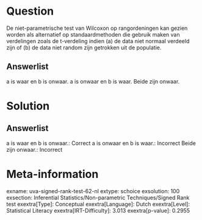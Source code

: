 Question
========

De niet-parametrische test van Wilcoxon op rangordeningen kan gezien
worden als alternatief op standaardmethoden die gebruik maken van
verdelingen zoals de t-verdeling indien (a) de data niet normaal
verdeeld zijn of (b) de data niet random zijn getrokken uit de
populatie.

Answerlist
----------

a is waar en b is onwaar.
a is onwaar en b is waar.
Beide zijn onwaar.

Solution
========

Answerlist
----------

a is waar en b is onwaar.: Correct
a is onwaar en b is waar.: Incorrect
Beide zijn onwaar.: Incorrect

Meta-information
================
exname: uva-signed-rank-test-62-nl
extype: schoice
exsolution: 100
exsection: Inferential Statistics/Non-parametric Techniques/Signed Rank test
exextra[Type]: Conceptual
exextra[Language]: Dutch
exextra[Level]: Statistical Literacy
exextra[IRT-Difficulty]: 3.013
exextra[p-value]: 0.2955

